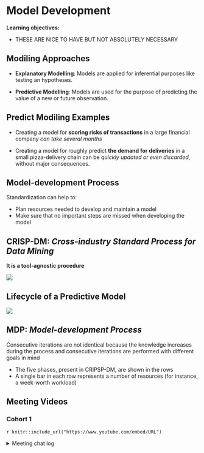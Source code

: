 # Model Development

**Learning objectives:**

- THESE ARE NICE TO HAVE BUT NOT ABSOLUTELY NECESSARY


## Modiling Approaches {-}

- **Explanatory Modelling**: Models are applied for inferential purposes like testing an hypotheses.

- **Predictive Modelling**: Models are used for the purpose of predicting the value of a new or future observation. 


## Predict Modiling Examples {-}

- Creating a model for **scoring risks of transactions** in a large financial company _can take several months_

- Creating a model for roughly predict **the demand for deliveries** in a small pizza-delivery chain can be _quickly updated or even discarded_, without major consequences.


## Model-development Process {-}

Standardization can help to:

- Plan resources needed to develop and maintain a model
- Make sure that no important steps are missed when developing the model

## CRISP-DM: _Cross-industry Standard Process for Data Mining_ {-}

**It is a tool-agnostic procedure**

![](img/02-model-development/01-crisp_process.jpg)

## Lifecycle of a Predictive Model {-}


![](img/02-model-development/02-MDP_washmachine.png)

## MDP: _Model-development Process_ {-}

Consecutive iterations are not identical because the knowledge increases during the process and consecutive iterations are performed with different goals in mind

- The five phases, present in CRIPSP-DM, are shown in the rows
- A single bar in each row represents a number of resources (for instance, a week-worth workload) 



## Meeting Videos {-}

### Cohort 1 {-}

`r knitr::include_url("https://www.youtube.com/embed/URL")`

<details>
<summary> Meeting chat log </summary>

```
LOG
```
</details>
